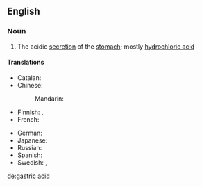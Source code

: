 ==English==
{{wikipedia}}

===Noun===
{{en-noun|sg=[[gastric]] [[acid]]|-}}

# {{biochemistry}} The acidic [[secretion]] of the [[stomach]]; mostly [[hydrochloric acid]]

====Translations====
{{trans-top|acidic secretion of the stomach}}
* Catalan: {{t|ca|àcid gàstric|m}}
* Chinese:
*: Mandarin: {{t|zh|胃酸|tr=wèisuān|sc=Hani}}
* Finnish: {{t|fi|mahaneste}}, {{t|fi|vatsahappo}}
* French: {{t|fr|acide gastrique|m}}
{{trans-mid}}
* German: {{t|de|Magensäure|f}}
* Japanese: {{t|ja|胃酸|tr=いさん, isan|sc=Jpan}}
* Russian: {{t|ru|желудочный сок|m|tr=želúdočnyj sok|sc=Cyrl}}
* Spanish: {{t|es|ácido gástrico|m}}
* Swedish: {{t|sv|magsyra|c}}, {{t|sv|magsaft|c}}
{{trans-bottom}}

[[de:gastric acid]]
